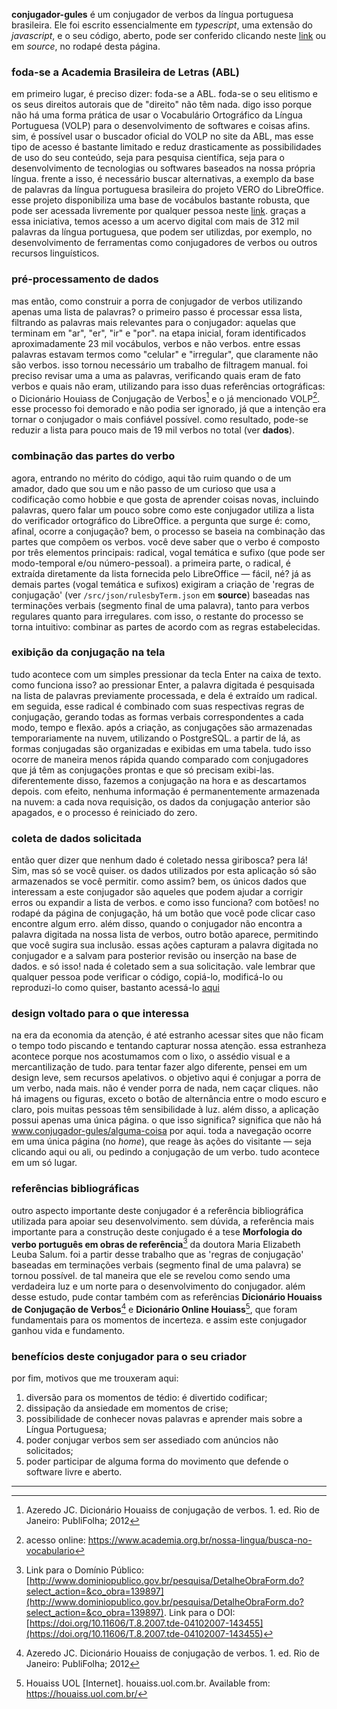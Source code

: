 
**conjugador-gules**
é um conjugador de verbos da língua portuguesa brasileira. Ele foi escrito essencialmente em 
_typescript_, uma extensão do _javascript_, e o seu código, aberto, pode ser
conferido clicando neste [link](https://github.com/renribsilva/conjugador) ou em _source_,
no rodapé desta página.

### foda-se a Academia Brasileira de Letras (ABL)

em primeiro lugar, é preciso dizer: foda-se a ABL. foda-se o seu elitismo 
e os seus direitos autorais que de "direito" não têm nada. digo isso porque
não há uma forma prática de usar o Vocabulário Ortográfico da Língua Portuguesa (VOLP) 
para o desenvolvimento de softwares e coisas afins. sim, é possível usar o buscador
oficial do VOLP no site da ABL, mas esse tipo de acesso é bastante limitado
e reduz drasticamente as possibilidades de uso do seu conteúdo, 
seja para pesquisa científica, seja para o desenvolvimento de tecnologias ou softwares
baseados na nossa própria língua. frente a isso, é necessário buscar alternativas, 
a exemplo da base de palavras da língua portuguesa brasileira 
do projeto VERO do LibreOffice. esse projeto disponibiliza uma base
de vocábulos bastante robusta, que pode ser acessada
livremente por qualquer pessoa neste 
[link](https://raw.githubusercontent.com/LibreOffice/dictionaries/refs/heads/master/pt_BR/pt_BR.dic). 
graças a essa iniciativa, temos acesso a um acervo digital com mais de 312 mil 
palavras da língua portuguesa, que podem ser utilizdas, por exemplo,
no desenvolvimento de ferramentas como conjugadores
de verbos ou outros recursos linguísticos.

### pré-processamento de dados

mas então, como construir a porra de conjugador de verbos utilizando 
apenas uma lista de palavras? o primeiro passo é processar essa lista, 
filtrando as palavras mais relevantes para o conjugador: aquelas que 
terminam em "ar", "er", "ir" e "por". na etapa inicial, foram identificados 
aproximadamente 23 mil vocábulos, verbos e não verbos.
entre essas palavras estavam termos como "celular" e "irregular",
que claramente não são verbos. isso tornou necessário um trabalho de 
filtragem manual. foi preciso revisar uma a uma as palavras, verificando 
quais eram de fato verbos e quais não eram, utilizando para isso duas referências
ortográficas: o Dicionário Houiass de Conjugação de Verbos[^1] e o já 
mencionado VOLP[^2].
esse processo foi demorado e não podia ser ignorado, já que a intenção 
era tornar o conjugador o mais confiável possível. como resultado, 
pode-se reduzir a lista para pouco mais de 19 mil verbos no total (ver **dados**).

### combinação das partes do verbo 

agora, entrando no mérito do código, aqui tão ruim quando o de um amador, dado que 
sou um e não passo de um curioso que usa a codificação como  hobbie e 
que gosta de aprender coisas novas, incluindo
palavras, quero falar um pouco sobre como este 
conjugador utiliza a lista do verificador ortográfico do LibreOffice. 
a pergunta que surge é: como, afinal, ocorre a conjugação? bem, o processo se baseia 
na combinação das partes que compõem os verbos. você deve saber que
o verbo é composto por três elementos principais: radical, vogal temática e 
sufixo (que pode ser modo-temporal e/ou número-pessoal). a primeira parte, 
o radical, é extraída diretamente da lista fornecida pelo LibreOffice — fácil, né?
já as demais partes (vogal temática e sufixos) exigiram a criação de 'regras de conjugação'
(ver `/src/json/rulesbyTerm.json` em **source**)
baseadas nas terminações verbais (segmento final de uma palavra),
tanto para verbos regulares quanto para irregulares. com isso, 
o restante do processo se torna intuitivo: combinar as partes de acordo 
com as regras estabelecidas. 

### exibição da conjugação na tela

tudo acontece com um simples pressionar da tecla Enter na caixa de texto. 
como funciona isso? ao pressionar Enter, a palavra digitada é pesquisada na 
lista de palavras previamente processada, e dela é extraído um radical.
em seguida, esse radical é combinado com suas respectivas regras de conjugação, 
gerando todas as formas verbais correspondentes a cada modo, tempo e flexão. 
após a criação, as conjugações são armazenadas temporariamente na nuvem, 
utilizando o PostgreSQL. a partir de lá, as formas conjugadas são organizadas 
e exibidas em uma tabela. tudo isso ocorre de maneira menos rápida quando comparado
com conjugadores que já têm as conjugações prontas e que só precisam exibi-las. 
diferentemente disso, fazemos a conjugação na hora e as descartamos depois. com efeito,
nenhuma informação é permanentemente armazenada na nuvem: 
a cada nova requisição, os dados da conjugação anterior são apagados, 
e o processo é reiniciado do zero.

### coleta de dados solicitada

então quer dizer que nenhum dado é coletado nessa giribosca?
pera lá! Sim, mas só se você quiser. os dados utilizados por esta aplicação
só são armazenados se você permitir. como assim? bem, os únicos dados que
interessam a este conjugador são aqueles que podem ajudar a corrigir erros ou
expandir a lista de verbos. e como isso funciona? com botões! no rodapé da página
de conjugação, há um botão que você pode clicar caso encontre algum erro.
além disso, quando o conjugador não encontra a palavra digitada na nossa 
lista de verbos, outro botão aparece, permitindo que você sugira sua inclusão.
essas ações capturam a palavra digitada no conjugador e a salvam para posterior
revisão ou inserção na base de dados. e só isso! nada é coletado sem a sua solicitação.
vale lembrar que qualquer pessoa pode verificar o código, copiá-lo, modificá-lo ou 
reproduzi-lo como quiser, bastanto acessá-lo [aqui](http://github.com/renribsilva/conjugador)

### design voltado para o que interessa

na era da economia da atenção, é até estranho acessar sites que não 
ficam o tempo todo piscando e tentando capturar nossa atenção. essa estranheza
acontece porque nos acostumamos com o lixo, o assédio visual e a mercantilização de tudo.
para tentar fazer algo diferente, pensei em um design leve, sem recursos apelativos. 
o objetivo aqui é conjugar a porra de um verbo, nada mais. não é vender porra de nada,
nem caçar cliques. não há imagens ou figuras, exceto o botão de alternância entre 
o modo escuro e claro, pois muitas pessoas têm sensibilidade à luz. 
além disso, a aplicação possui apenas uma única página. o que isso significa?
significa que não há www.conjugador-gules/alguma-coisa por aqui. 
toda a navegação ocorre em uma única página (no _home_),
que reage às ações do visitante — seja clicando aqui ou ali, ou pedindo a conjugação
 de um verbo. tudo acontece em um só lugar.

### referências bibliográficas

outro aspecto importante deste conjugador é a referência bibliográfica 
utilizada para apoiar seu desenvolvimento. sem dúvida, a referência mais importante
para a construção deste conjugado é a tese 
**Morfologia do verbo português em obras de referência**[^3]
da doutora Maria Elizabeth Leuba Salum. foi a partir desse trabalho que
as 'regras de conjugação' baseadas em terminações verbais (segmento final de uma palavra)
se tornou possível. de tal maneira que ele se revelou como sendo uma verdadeira luz 
e um norte para o desenvolvimento do conjugador. além desse estudo, pude contar também
com as referências **Dicionário Houaiss de Conjugação de Verbos**[^1] e 
**Dicionário Online Houiass**[^4], que foram fundamentais para os momentos de incerteza.
e assim este conjugador ganhou vida e fundamento.

### benefícios deste conjugador para o seu criador

por fim, motivos que me trouxeram aqui:

1. diversão para os momentos de tédio: é divertido codificar;
1. dissipação da ansiedade em momentos de crise;
2. possibilidade de conhecer novas palavras e aprender mais sobre a Língua Portuguesa;
4. poder conjugar verbos sem ser assediado com anúncios não solicitados;
5. poder participar de alguma forma do movimento que defende o software livre e aberto.

---

[^1]: Azeredo JC. Dicionário Houaiss de conjugação de verbos. 1. ed. Rio de Janeiro: PubliFolha; 2012
[^2]: acesso online: https://www.academia.org.br/nossa-lingua/busca-no-vocabulario
[^3]: Link para o Domínio Público: [http://www.dominiopublico.gov.br/pesquisa/DetalheObraForm.do?select_action=&co_obra=139897](http://www.dominiopublico.gov.br/pesquisa/DetalheObraForm.do?select_action=&co_obra=139897). 
Link para o DOI: [https://doi.org/10.11606/T.8.2007.tde-04102007-143455](https://doi.org/10.11606/T.8.2007.tde-04102007-143455)
[^4]: Houaiss UOL [Internet]. houaiss.uol.com.br. Available from: https://houaiss.uol.com.br/